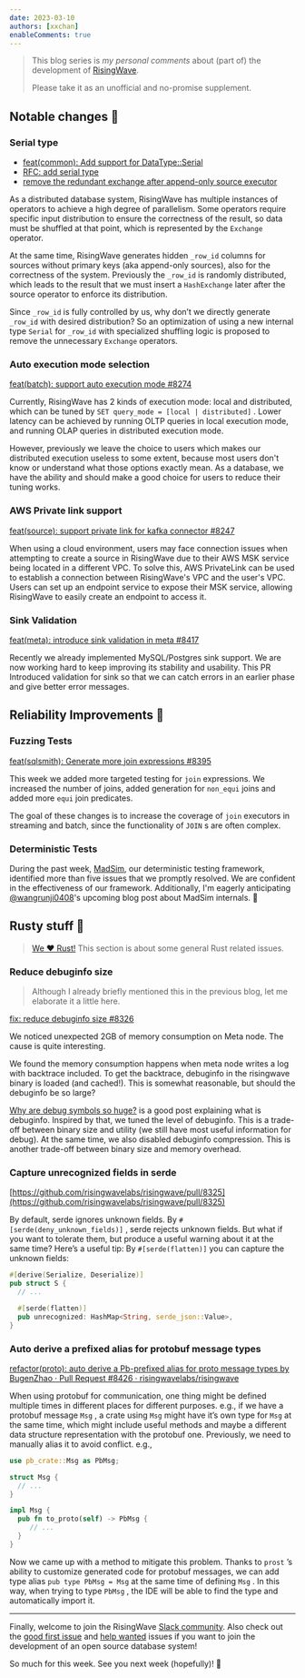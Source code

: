 ```yaml
---
date: 2023-03-10
authors: [xxchan]
enableComments: true
---
```


> This blog series is *my personal comments* about (part of) the development of [RisingWave](https://github.com/risingwavelabs/risingwave).
>
> Please take it as an unofficial and no-promise supplement.

## Notable changes 🌟

### Serial type

- [feat(common): Add support for DataType::Serial](https://github.com/risingwavelabs/risingwave/pull/8392)
- [RFC: add serial type](https://github.com/risingwavelabs/rfcs/pull/45/files)
- [remove the redundant exchange after append-only source executor](https://github.com/risingwavelabs/risingwave/issues/7621)

As a distributed database system, RisingWave has multiple instances of operators to achieve a high degree of parallelism. Some operators require specific input distribution to ensure the correctness of the result, so data must be shuffled at that point, which is represented by the `Exchange` operator.

At the same time, RisingWave generates hidden `_row_id` columns for sources without primary keys (aka append-only sources), also for the correctness of the system. Previously the `_row_id` is randomly distributed, which leads to the result that we must insert a `HashExchange` later after the source operator to enforce its distribution. 
  
Since `_row_id` is fully controlled by us, why don’t we directly generate `_row_id` with desired distribution? So an optimization of using a new internal type `Serial` for `_row_id` with specialized shuffling logic is proposed to remove the unnecessary `Exchange` operators.

### Auto execution mode selection

[feat(batch): support auto execution mode #8274](https://github.com/risingwavelabs/risingwave/pull/8274)

Currently, RisingWave has 2 kinds of execution mode: local and distributed, which can be tuned by `SET query_mode = [local | distributed]` . Lower latency can be achieved by running OLTP queries in local execution mode, and running OLAP queries in distributed execution mode.  

However, previously we leave the choice to users which makes our distributed execution useless to some extent, because most users don't know or understand what those options exactly mean. As a database, we have the ability and should make a good choice for users to reduce their tuning works.

### AWS Private link support

[feat(source): support private link for kafka connector #8247](https://github.com/risingwavelabs/risingwave/pull/8247)

When using a cloud environment, users may face connection issues when attempting to create a source in RisingWave due to their AWS MSK service being located in a different VPC. To solve this, AWS PrivateLink can be used to establish a connection between RisingWave's VPC and the user's VPC. Users can set up an endpoint service to expose their MSK service, allowing RisingWave to easily create an endpoint to access it.

### Sink Validation

[feat(meta): introduce sink validation in meta #8417](https://github.com/risingwavelabs/risingwave/pull/8417)

Recently we already implemented MySQL/Postgres sink support. We are now working hard to keep improving its stability and usability. This PR Introduced validation for sink so that we can catch errors in an earlier phase and give better error messages.

## Reliability Improvements 💪

### Fuzzing Tests

[feat(sqlsmith): Generate more join expressions #8395](https://github.com/risingwavelabs/risingwave/pull/8395)

This week we added more targeted testing for `join` expressions. We increased the number of joins, added generation for `non_equi` joins and added more `equi` join predicates.

The goal of these changes is to increase the coverage of `join` executors in streaming and batch, since the functionality of `JOIN` s are often complex.

### Deterministic Tests 

During the past week, [MadSim](https://github.com/madsim-rs/madsim), our deterministic testing framework, identified more than five issues that we promptly resolved. We are confident in the effectiveness of our framework. Additionally, I'm eagerly anticipating [@wangrunji0408](https://github.com/wangrunji0408)'s upcoming blog post about MadSim internals. 🤩

## Rusty stuff 🦀️

> [We ❤️ Rust!](https://www.risingwave-labs.com/blog/building-a-cloud-database-from-scratch-why-we-moved-from-cpp-to-rust/) This section is about some general Rust related issues.

### Reduce debuginfo size

> Although I already briefly mentioned this in the previous blog, let me elaborate it a little here.

[fix: reduce debuginfo size #8326](https://github.com/risingwavelabs/risingwave/pull/8326)

We noticed unexpected 2GB of memory consumption on Meta node. The cause is quite interesting.

We found the memory consumption happens when meta node writes a log with backtrace included. To get the backtrace, debuginfo in the risingwave binary is loaded (and cached!). This is somewhat reasonable, but should the debuginfo be so large? 

[Why are debug symbols so huge?](https://users.rust-lang.org/t/why-are-debug-symbols-so-huge/81117) is a good post explaining what is debuginfo. Inspired by that, we tuned the level of debuginfo. This is a trade-off between binary size and utility (we still have most useful information for debug). At the same time, we also disabled debuginfo compression. This is another trade-off between binary size and memory overhead.

### Capture unrecognized fields in serde

[https://github.com/risingwavelabs/risingwave/pull/8325](https://github.com/risingwavelabs/risingwave/pull/8325)

By default, serde ignores unknown fields. By `#[serde(deny_unknown_fields)]` , serde rejects unknown fields. But what if you want to tolerate them, but produce a useful warning about it at the same time? Here’s a useful tip: By `#[serde(flatten)]` you can capture the unknown fields:

```rust
#[derive(Serialize, Deserialize)]
pub struct S {
  // ...

  #[serde(flatten)]
  pub unrecognized: HashMap<String, serde_json::Value>,
}
```

### Auto derive a prefixed alias for protobuf message types

[refactor(proto): auto derive a Pb-prefixed alias for proto message types by BugenZhao · Pull Request #8426 · risingwavelabs/risingwave](https://github.com/risingwavelabs/risingwave/pull/8426)

When using protobuf for communication, one thing might be defined multiple times in different places for different purposes. e.g., if we have a protobuf message `Msg` , a crate using `Msg` might have it’s own type for `Msg` at the same time, which might include useful methods and maybe a different data structure representation with the protobuf one. Previously, we need to manually alias it to avoid conflict. e.g., 

```rust
use pb_crate::Msg as PbMsg;

struct Msg {
  // ...
}

impl Msg {
  pub fn to_proto(self) -> PbMsg {
     // ...
  }
}
```

Now we came up with a method to mitigate this problem. Thanks to `prost` ’s ability to customize generated code for protobuf messages, we can add type alias `pub type PbMsg = Msg` at the same time of defining `Msg` . In this way, when trying to type `PbMsg` , the IDE will be able to find the type and automatically import it.

---

Finally, welcome to join the RisingWave [Slack community](https://join.slack.com/t/risingwave-community/shared_invite/zt-120rft0mr-d8uGk3d~NZiZAQWPnElOfw). Also check out the [good first issue](https://github.com/risingwavelabs/risingwave/issues?q=is%3Aopen+label%3A%22good+first+issue%22+sort%3Aupdated-desc) and [help wanted](https://github.com/risingwavelabs/risingwave/issues?q=is%3Aopen+sort%3Aupdated-desc+label%3A%22help+wanted%22) issues if you want to join the development of an open source database system!

So much for this week. See you next week (hopefully)! 🤗
